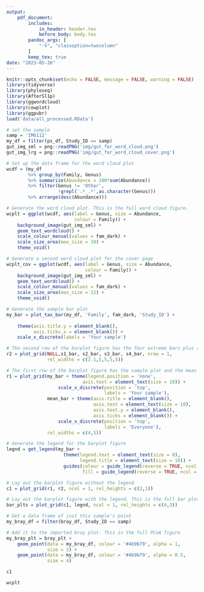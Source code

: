 ```yaml
---
output: 
    pdf_document:
        includes:
            in_header: header.tex
            before_body: body.tex
        pandoc_args: [
            "-V", "classoption=twocolumn"
        ]
        keep_tex: true
date: "2023-05-26"
---
```


```r
knitr::opts_chunk$set(echo = FALSE, message = FALSE, warning = FALSE)
library(tidyverse)
library(phyloseq)
library(AfterSl1p)
library(ggwordcloud)
library(cowplot)
library(ggpubr)
load('data/all_processed.RData')

# set the sample
samp = 'IMG112'
my_df = filter(ps_df, Study_ID == samp)
gut_img_sml = png::readPNG('img/gut_for_word_cloud.png')
gut_img_lrg = png::readPNG('img/gut_for_word_cloud_cover.png')
```

```r
# Set up the data frame for the word cloud plot
wcdf = (my_df
        %>% group_by(Family, Genus)
        %>% summarize(Abundance = 100*sum(Abundance))
        %>% filter(Genus != 'Other', 
                   !grepl('.*_.*',as.character(Genus)))
        %>% arrange(desc(Abundance)))

# Generate the word cloud plot. This is the full word cloud figure.
wcplt = ggplot(wcdf, aes(label = Genus, size = Abundance, 
                         colour = Family)) +
    background_image(gut_img_sml) +
    geom_text_wordcloud() +
    scale_colour_manual(values = fam_dark) +
    scale_size_area(max_size = 10) +
    theme_void()

# Generate a second word cloud plot for the cover page
wcplt_cov = ggplot(wcdf, aes(label = Genus, size = Abundance, 
                             colour = Family)) +
    background_image(gut_img_sml) +
    geom_text_wordcloud() +
    scale_colour_manual(values = fam_dark) +
    scale_size_area(max_size = 12) +
    theme_void()

# Generate the sample bar plot
my_bar = plot_tax_bar(my_df, 'Family', fam_dark, 'Study_ID') +
                    
    theme(axis.title.y = element_blank(),
          axis.ticks.x = element_blank()) +
    scale_x_discrete(labels = 'Your sample')

# The second row of the barplot figure has the four extreme bars plus some padding
r2 = plot_grid(NULL,s1_bar, s2_bar, s3_bar, s4_bar, nrow = 1,
               rel_widths = c(2.1,5,5,5,5))

# The first row of the barplot figure has the sample plot and the mean plot
r1 = plot_grid(my_bar + theme(legend.position = 'none',
                            axis.text = element_text(size = 10)) +
                   scale_x_discrete(position = 'top',
                                    labels = 'Your sample'), 
               mean_bar + theme(axis.title = element_blank(),
                                axis.text = element_text(size = 10),
                                axis.text.y = element_blank(),
                                axis.ticks = element_blank()) +
                   scale_x_discrete(position = 'top',
                                    labels = 'Everyone'),
               rel_widths = c(4,5))

# Generate the legend for the barplot figure
legnd = get_legend(my_bar + 
                     theme(legend.text = element_text(size = 8),
                           legend.title = element_text(size = 10)) +
                     guides(colour = guide_legend(reverse = TRUE, ncol = 3),
                            fill = guide_legend(reverse = TRUE, ncol = 3)))

# Lay out the barplot figure without the legend
c1 = plot_grid(r1, r2, ncol = 1, rel_heights = c(2,1))

# Lay out the barplot figure with the legend. This is the full bar plot figure.
bar_plts = plot_grid(c1, legnd, ncol = 1, rel_heights = c(4,3))

```

```r
# Get a data frame of just this sample's point
my_bray_df = filter(bray_df, Study_ID == samp)

# Add it to the imported bray plot. This is the full PCoA figure
my_bray_plt = bray_plt +
    geom_point(data = my_bray_df, colour = '#4b9b79', alpha = 1,
               size = 2) +
    geom_point(data = my_bray_df, colour = '#4b9b79', alpha = 0.5,
               size = 4)
```

\twocolumn[\begin{@twocolumnfalse}

\vspace{1cm}
\begin{centering}
{\fontsize{40pt}{56pt}\selectfont \textbf{Welcome to Your Microbiome!}\par}

\vspace{0.5cm}

```r
wcplt_cov
```
\end{centering}

\end{@twocolumnfalse}]
\twocolumn[\begin{@twocolumnfalse}
\newpage

\clearpage
\pagenumbering{arabic}

\raisebox{0.1\textheight}{
\begin{minipage}{\textwidth}
\section{Welcome}

Welcome to your IMAGINE microbiome report! In this report, you will find a 
description of your fecal microbiome, you will see where your sample is located
compared to other samples in the study, and at the end you'll find a more 
detailed explanation of what the microbiome is and what it does.

\vspace{0.5cm}
\end{minipage}
}

\end{@twocolumnfalse}]

\raisebox{-0.2\textheight}{
\begin{minipage}{0.45\textwidth}

\section{Your Sample}

\begin{small}
This bar chart shows your personal fecal bacterial community. 
Bacteria are grouped into \textbf{families} based on how closely related
they are.

The bar chart is stacked from most abundant bacterial family on the 
bottom, to least abundant on the top, with very low-abundance 
bacteria grouped together as "Other". Next to it is a chart showing
the average community of all the people who participated in the study,
and across the bottom are four anonymous individuals chosen to show
the range of variation in this study. As you can see, it's quite wide!
\end{small}

\end{minipage}
}

\newpage

```{=latex}
\raisebox{-0.1\textheight}{
\begin{minipage}{0.45\textwidth}
```

```r
c1
```

```{=latex}
\end{minipage}
}

\twocolumn[\begin{@twocolumnfalse}

```

\begin{minipage}{\textwidth}

```r
plot_grid(legnd)
```

\end{minipage}

```{=latex}
\end{@twocolumnfalse}]

\newpage
```

```r
wcplt
```


\section{You Are Here $\boldsymbol{\rightarrow}$}

\begin{small}
There were over 1,000 people participating in this study! We have 
graphed everyone together based on how similar or different their gut
microbiomes were. In the next graph, points that are closer together
are more similar to each other, and points that are farther apart are
more different. Your sample is shown in green. Remember that your 
position in this graph doesn't say anything about how healthy your
gut microbiome is. As we've seen above, there is a wide range of 
normal variation in the human gut.
\end{small}

\newpage

\raisebox{-0.2\textheight}{
\begin{minipage}{0.5\textwidth}

\section{$\boldsymbol{\leftarrow}$ More Detail}

\begin{small}
This word cloud shows your personal bacterial community at a finer 
level of detail. Within each family, bacteria can be subdivided into 
several \textbf{genera} (singular, \textbf{genus}). The size of each word
represents the relative abundance of that genus, and the colour shows
which family that genus comes from.
\end{small}

\end{minipage}
}

\raisebox{-0.4\textheight}{
\begin{minipage}{0.45\textwidth}

```r
my_bray_plt
```

\end{minipage}
}

\newpage

\twocolumn[\begin{@twocolumnfalse}

\section{Your Bacterial Families}

Everyone's microbiome is slightly different. In your microbiome, the four most
abundant bacterial families were \textit{Lachnospiraceae}, 
\textit{Ruminococcaceae}, \textit{Bacteroidaceae}, and 
\textit{Oscillospiraceae*}. Here is a little bit of information
about what functions these four familes perform in the gut.

\vspace{1cm}

\end{@twocolumnfalse}]

\subsection{Lachnospiraceae}

\begin{small}
This family of bacteria is found in the gut and plays an important role in the 
breakdown of complex carbohydrates. Lachnospiraceae are known for their ability 
to ferment a variety of dietary fibers, producing short-chain fatty acids 
(SCFAs) such as butyrate, propionate, and acetate. These SCFAs provide an energy
source for the body, improve gut health, and have anti-inflammatory properties. 
Research has also linked Lachnospiraceae to improved metabolic health and a 
reduced risk of obesity.
\end{small}

\subsection{Ruminococcaceae}

\begin{small}
Ruminococcaceae are involved in the fermentation of dietary fiber and the 
production of SCFAs. These bacteria also play a role in regulating the immune 
system and maintaining gut health. Research has shown that reduced levels of 
Ruminococcaceae in the gut are associated with inflammatory bowel diseases such 
as Crohn's disease and ulcerative colitis.
\end{small}

\subsection{Bacteroidaceae}

\begin{small}
Bacteroidaceae is a family of bacteria found in the gut that are involved in the
breakdown of complex carbohydrates, such as dietary fibers and resistant 
starches. These bacteria produce enzymes that can break down plant-based foods, 
making the nutrients more accessible to the body. Bacteroidaceae also play a 
role in regulating the immune system and maintaining gut health, and their 
presence has been associated with a reduced risk of inflammatory bowel diseases.
\end{small}

\subsection{Oscillospiraceae}

\begin{small}
Members of the Oscillospiraceae family of bacteria have been linked to improved 
glucose metabolism and may have a role in regulating blood sugar levels. These 
bacteria are involved in the breakdown of complex carbohydrates and the 
production of SCFAs such as butyrate, which have been shown to improve gut 
health and protect against inflammation.
\end{small}
